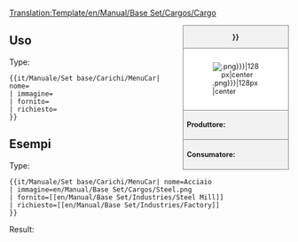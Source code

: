 <noinclude>[[Translation:Template/en/Manual/Base Set/Cargos/Cargo]]</noinclude><!--
--><div style="float:right; width:15em; font-size:90%; border:1px solid gray; background-color:#f2f2f2; margin-left:1em; margin-bottom:1em">
<div style="text-align:center; border-bottom:1px solid gray"><strong>{{{nome|{{PAGENAME}}}}}</strong></div>
<div style="padding:1em; background-color:white">[[File:{{{immagine|{{PAGENAME}}.png}}}|128px|center]]</div>
<div style="border-top:1px solid gray; padding:0.5em"><strong>Produttore:</strong> {{{fornito}}}</div>
<div style="border-top:1px solid gray; padding:0.5em"><strong>Consumatore:</strong> {{{richiesto}}}</div>
</div><noinclude>

{{en/-}}
==Uso==
Type:
<pre>{{it/Manuale/Set base/Carichi/MenuCar| nome=
| immagine=
| fornito=
| richiesto=
}}</pre>

==Esempi==
Type:
<pre>{{it/Manuale/Set base/Carichi/MenuCar| nome=Acciaio
| immagine=en/Manual/Base Set/Cargos/Steel.png
| fornito=[[en/Manual/Base Set/Industries/Steel Mill]]
| richiesto=[[en/Manual/Base Set/Industries/Factory]]
}}</pre>
Result:
{{it/Manuale/Set base/Carichi/MenuCar| nome=Acciaio
| immagine=en/Manual/Base Set/Cargos/Steel.png
| fornito=[[it/Manuale/Set base/Industrie/Acciaieria]]
| richiesto=[[en/Manual/Base Set/Industries/Factory]]
}}
</noinclude><includeonly></includeonly>